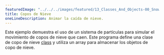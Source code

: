 ---
featuredImage: "../../../images/featured/13_Classes_And_Objects-00_Snowflakes-thumbnail.png"
title: Copos de Nieve
oneLineDescription: Animar la caída de nieve.
---

Este ejemplo demuestra el uso de un sistema de partículas
para simular el movimiento de copos de nieve que caen. Este programa define una
clase de copo de nieve
<a href="https://p5js.org/reference/#/p5/class">class</a>
y utiliza un array para almacenar los objetos de copo de nieve.
